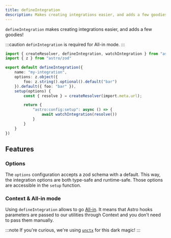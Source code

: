 ```yaml
---
title: defineIntegration
description: Makes creating integrations easier, and adds a few goodies!
---
```


`defineIntegration` makes creating integrations easier, and adds a few goodies!

:::caution
`definIntegration` is required for All-in mode.
:::

```ts title="my-integration/index.ts"
import { createResolver, defineIntegration, watchIntegration } from "astro-integration-kit";
import { z } from "astro/zod"

export default defineIntegration({
    name: "my-integration",
    options: z.object({
        foo: z.string().optional().default("bar")
    }).default({ foo: "bar" }),
    setup(options) {
        const { resolve } = createResolver(import.meta.url);

        return {
            "astro:config:setup": async () => {
                await watchIntegration(resolve())
            }
        }
    }
})
```

## Features

### Options

The `options` configuration accepts a zod schema with a default. This way, the integration
options are both type-safe and runtime-safe. Those options are accessible in the `setup`
function.

### Context & All-in mode

Using `defineIntegration` allows to go [All-in](/getting-started/usage/#all-in). It means
that Astro hooks parameters are passed to our utilities through Context and you don't need
to pass them manually.

:::note
If you're curious, we're using [`unctx`](https://github.com/unjs/unctx) for this dark magic!
:::